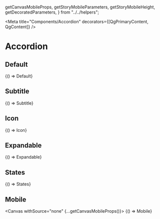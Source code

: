
  getCanvasMobileProps,
  getStoryMobileParameters,
  getStoryMobileHeight,
  getDecoratedParameters,
} from "../../helpers";


<Meta title="Components/Accordion" decorators={[QgPrimaryContent, QgContent]} />

# Accordion

## Default

<Canvas withSource="open">
  <Story name="Default" parameters={getDecoratedParameters(Default)}>{() => Default}</Story>
</Canvas>

## Subtitle

<Canvas withSource="open">
  <Story name="Subtitle" parameters={getDecoratedParameters(Subtitle)}>{() => Subtitle}</Story>
</Canvas>

## Icon

<Canvas withSource="open">
  <Story name="Icon" parameters={getDecoratedParameters(Icon)}>{() => Icon}</Story>
</Canvas>

## Expandable

<Canvas withSource="open">
  <Story name="Expandable" parameters={getDecoratedParameters(Expandable)}>{() => Expandable}</Story>
</Canvas>

## States

<Canvas withSource="close">
  <Story
    name="States"
    decorators={[Grid(2)]} parameters={getDecoratedParameters(States)}
  >
    {() => States}
  </Story>
</Canvas>

## Mobile

<Canvas withSource="none" {...getCanvasMobileProps()}>
  <Story name="Mobile" parameters={getStoryMobileParameters()} height={getStoryMobileHeight()}>
    {() => Mobile}
  </Story>
</Canvas>

